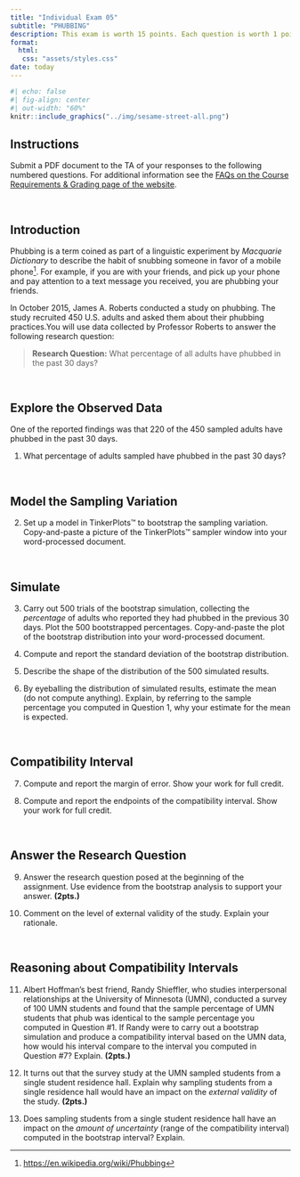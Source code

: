 ```yaml
---
title: "Individual Exam 05"
subtitle: "PHUBBING"
description: This exam is worth 15 points. Each question is worth 1 point unless otherwise noted. <br /><br /> *Copyright EPSY 3264, 2024*
format:
  html:
   css: "assets/styles.css"
date: today
---
```


```r
#| echo: false
#| fig-align: center
#| out-width: "60%"
knitr::include_graphics("../img/sesame-street-all.png")
```


## Instructions

Submit a PDF document to the TA of your responses to the following numbered questions. For additional information see the [FAQs on the Course Requirements &amp; Grading page of the website](../grading.html#faqs).

<br />


## Introduction

Phubbing is a term coined as part of a linguistic experiment by *Macquarie Dictionary* to describe the habit of snubbing someone in favor of a mobile phone^[<https://en.wikipedia.org/wiki/Phubbing>]. For example, if you are with your friends, and pick up your phone and pay attention to a text message you received, you are phubbing your friends. 

In October 2015, James A. Roberts conducted a study on phubbing. The study recruited 450 U.S. adults and asked them about their phubbing practices.You will use data collected by Professor Roberts to answer the following research question:

> **Research Question:** What percentage of all adults have phubbed in the past 30 days?

<br />


## Explore the Observed Data

One of the reported findings was that 220 of the 450 sampled adults have phubbed in the past 30 days.

1.	What percentage of adults sampled have phubbed in the past 30 days? 

<br />


## Model the Sampling Variation

2. Set up a model in TinkerPlots&trade; to bootstrap the sampling variation. Copy-and-paste a picture of the TinkerPlots&trade; sampler window into your word-processed document. 

<br />


## Simulate


3. Carry out 500 trials of the bootstrap simulation, collecting the *percentage* of adults who reported they had phubbed in the previous 30 days. Plot the 500 bootstrapped percentages. Copy-and-paste the plot of the bootstrap distribution into your word-processed document. 

4.	Compute and report the standard deviation of the bootstrap distribution. 

5.	Describe the shape of the distribution of the 500 simulated results.   

6. By eyeballing the distribution of simulated results, estimate the mean (do not compute anything). Explain, by referring to the sample percentage you computed in Question 1, why your estimate for the mean is expected.

<br />


## Compatibility Interval

7. Compute and report the margin of error. Show your work for full credit.

8. Compute and report the endpoints of the compatibility interval. Show your work for full credit. 

<br />


## Answer the Research Question

9. Answer the research question posed at the beginning of the assignment. Use evidence from the bootstrap analysis to support your answer. **(2pts.)**

10. Comment on the level of external validity of the study. Explain your rationale.

<br />


## Reasoning about Compatibility Intervals

11.	Albert Hoffman's best friend, Randy Shieffler, who studies interpersonal relationships at the  University of Minnesota (UMN), conducted a survey of 100 UMN students and found that the sample percentage of UMN students that phub was identical to the sample percentage you computed in Question #1. If Randy were to carry out a bootstrap simulation and produce a compatibility interval based on the UMN data, how would his interval compare to the interval you computed in Question #7? Explain. **(2pts.)**

12.	It turns out that the survey study at the UMN sampled students from a single student residence hall. Explain why sampling students from a single residence hall would have an impact on the *external validity* of the study. **(2pts.)**

13.	Does sampling students from a single student residence hall have an impact on the *amount of uncertainty* (range of the compatibility interval) computed in the bootstrap interval? Explain. 


